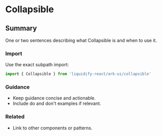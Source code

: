 # Collapsible
## Summary
One or two sentences describing what Collapsible is and when to use it.

### Import
Use the exact subpath import:

```ts
import { Collapsible } from 'liquidify-react/ark-ui/collapsible'
```

### Guidance
- Keep guidance concise and actionable.
- Include do and don't examples if relevant.

### Related
- Link to other components or patterns.
